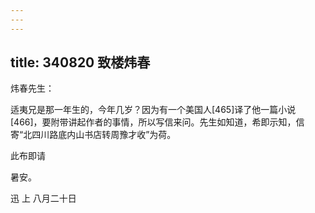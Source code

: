 ```yaml
---
---
---
```

title: 340820 致楼炜春
---




炜春先生：

适夷兄是那一年生的，今年几岁？因为有一个美国人[465]译了他一篇小说[466]，要附带讲起作者的事情，所以写信来问。先生如知道，希即示知，信寄“北四川路底内山书店转周豫才收”为荷。

此布即请

暑安。

迅 上 八月二十日
